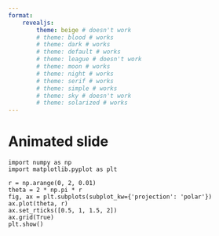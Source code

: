 ---
format: 
    revealjs: 
        theme: beige # doesn't work
        # theme: blood # works
        # theme: dark # works
        # theme: default # works
        # theme: league # doesn't work
        # theme: moon # works
        # theme: night # works
        # theme: serif # works
        # theme: simple # works
        # theme: sky # doesn't work
        # theme: solarized # works
---

# Animated slide

```{.python code-line-numbers="|6|9"}
import numpy as np
import matplotlib.pyplot as plt

r = np.arange(0, 2, 0.01)
theta = 2 * np.pi * r
fig, ax = plt.subplots(subplot_kw={'projection': 'polar'})
ax.plot(theta, r)
ax.set_rticks([0.5, 1, 1.5, 2])
ax.grid(True)
plt.show()
```